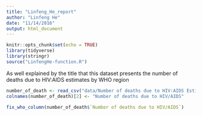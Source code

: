 ```yaml
---
title: "Linfeng_He_report"
author: "Linfeng He"
date: "11/14/2016"
output: html_document
---
```


```r
knitr::opts_chunk$set(echo = TRUE)
library(tidyverse)
library(stringr)
source("LinfengHe-function.R")
```

As well explained by the title that this dataset presents the number of deaths due to HIV:AIDS estimates by WHO region

```r
number_of_death <- read_csv("data/Number of deaths due to HIV:AIDS Estimates by WHO region.csv", skip = 1)
colnames(number_of_death)[2] <- "Number of deaths due to HIV/AIDS"

fix_who_column(number_of_death$`Number of deaths due to HIV/AIDS`)
```
